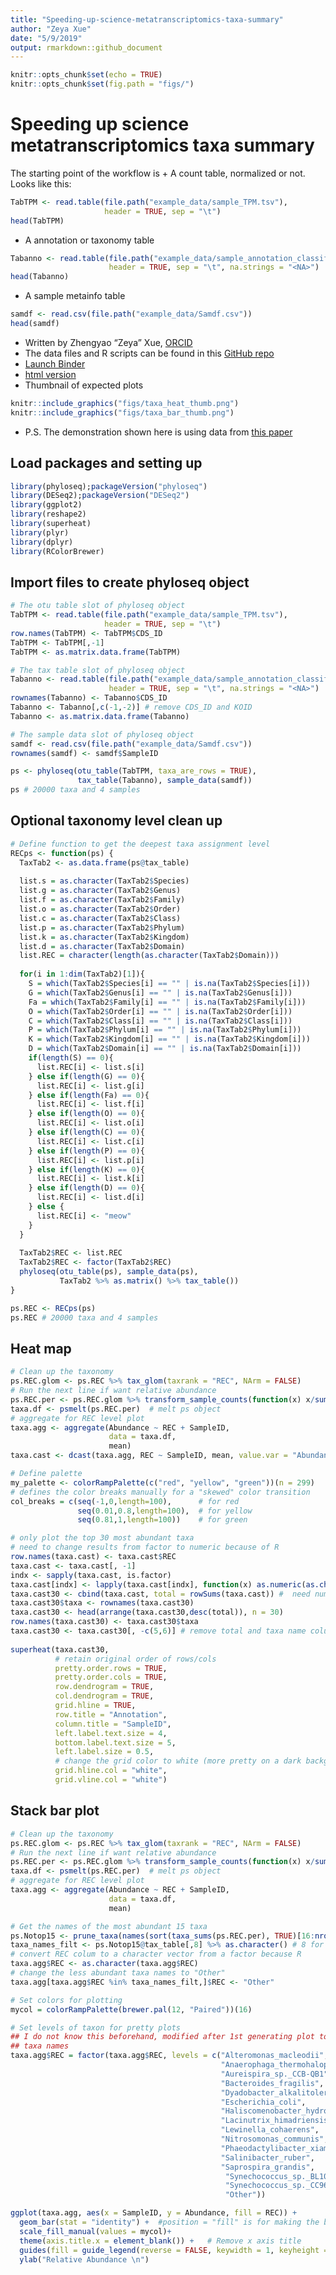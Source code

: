 ```yaml
---
title: "Speeding-up-science-metatranscriptomics-taxa-summary"
author: "Zeya Xue"
date: "5/9/2019"
output: rmarkdown::github_document
---
```


```r
knitr::opts_chunk$set(echo = TRUE)
knitr::opts_chunk$set(fig.path = "figs/")
```

#  Speeding up science metatranscriptomics taxa summary
The starting point of the workflow is 
  + A count table, normalized or not. Looks like this:
```r
TabTPM <- read.table(file.path("example_data/sample_TPM.tsv"),
                     header = TRUE, sep = "\t")
head(TabTPM)
```
  + A annotation or taxonomy table 
```r
Tabanno <- read.table(file.path("example_data/sample_annotation_classifications.tsv"),
                      header = TRUE, sep = "\t", na.strings = "<NA>")
head(Tabanno)
```
  + A sample metainfo table 
```r
samdf <- read.csv(file.path("example_data/Samdf.csv"))
head(samdf)
```


* Written by Zhengyao "Zeya" Xue, [ORCID](https://orcid.org/0000-0002-4930-8212) 
* The data files and R scripts can be found in this [GitHub repo](https://github.com/zeyaxue/speeding-up-science-binder)
* [Launch Binder](https://mybinder.org/v2/gh/zeyaxue/speeding-up-science-binder/master?urlpath=rstudio)
* [html version](https://github.com/zeyaxue/speeding-up-science-binder/blob/master/taxa-summary.md)
* Thumbnail of expected plots 

```r
knitr::include_graphics("figs/taxa_heat_thumb.png")
knitr::include_graphics("figs/taxa_bar_thumb.png")
```

 
* P.S. The demonstration shown here is using data from [this paper](https://aem.asm.org/content/84/1/e02026-17.short)


## Load packages and setting up
```r
library(phyloseq);packageVersion("phyloseq")
library(DESeq2);packageVersion("DESeq2")
library(ggplot2)
library(reshape2)
library(superheat)
library(plyr)
library(dplyr)
library(RColorBrewer)
```

## Import files to create phyloseq object
```r
# The otu table slot of phyloseq object 
TabTPM <- read.table(file.path("example_data/sample_TPM.tsv"),
                     header = TRUE, sep = "\t")
row.names(TabTPM) <- TabTPM$CDS_ID
TabTPM <- TabTPM[,-1]
TabTPM <- as.matrix.data.frame(TabTPM)

# The tax table slot of phyloseq object
Tabanno <- read.table(file.path("example_data/sample_annotation_classifications.tsv"),
                      header = TRUE, sep = "\t", na.strings = "<NA>")
rownames(Tabanno) <- Tabanno$CDS_ID
Tabanno <- Tabanno[,c(-1,-2)] # remove CDS_ID and KOID
Tabanno <- as.matrix.data.frame(Tabanno)

# The sample data slot of phyloseq object
samdf <- read.csv(file.path("example_data/Samdf.csv"))
rownames(samdf) <- samdf$SampleID

ps <- phyloseq(otu_table(TabTPM, taxa_are_rows = TRUE), 
               tax_table(Tabanno), sample_data(samdf))
ps # 20000 taxa and 4 samples
```

## Optional taxonomy level clean up
```r
# Define function to get the deepest taxa assignment level
RECps <- function(ps) {
  TaxTab2 <- as.data.frame(ps@tax_table)
  
  list.s = as.character(TaxTab2$Species)
  list.g = as.character(TaxTab2$Genus)
  list.f = as.character(TaxTab2$Family)
  list.o = as.character(TaxTab2$Order)
  list.c = as.character(TaxTab2$Class)
  list.p = as.character(TaxTab2$Phylum)
  list.k = as.character(TaxTab2$Kingdom)
  list.d = as.character(TaxTab2$Domain)
  list.REC = character(length(as.character(TaxTab2$Domain)))
  
  for(i in 1:dim(TaxTab2)[1]){
    S = which(TaxTab2$Species[i] == "" | is.na(TaxTab2$Species[i]))
    G = which(TaxTab2$Genus[i] == "" | is.na(TaxTab2$Genus[i]))
    Fa = which(TaxTab2$Family[i] == "" | is.na(TaxTab2$Family[i]))
    O = which(TaxTab2$Order[i] == "" | is.na(TaxTab2$Order[i]))
    C = which(TaxTab2$Class[i] == "" | is.na(TaxTab2$Class[i]))
    P = which(TaxTab2$Phylum[i] == "" | is.na(TaxTab2$Phylum[i]))
    K = which(TaxTab2$Kingdom[i] == "" | is.na(TaxTab2$Kingdom[i]))
    D = which(TaxTab2$Domain[i] == "" | is.na(TaxTab2$Domain[i]))
    if(length(S) == 0){
      list.REC[i] <- list.s[i]
    } else if(length(G) == 0){
      list.REC[i] <- list.g[i]
    } else if(length(Fa) == 0){
      list.REC[i] <- list.f[i]
    } else if(length(O) == 0){
      list.REC[i] <- list.o[i]
    } else if(length(C) == 0){
      list.REC[i] <- list.c[i]
    } else if(length(P) == 0){
      list.REC[i] <- list.p[i]
    } else if(length(K) == 0){
      list.REC[i] <- list.k[i]
    } else if(length(D) == 0){
      list.REC[i] <- list.d[i]
    } else {
      list.REC[i] <- "meow"
    }
  }
  
  TaxTab2$REC <- list.REC
  TaxTab2$REC <- factor(TaxTab2$REC)
  phyloseq(otu_table(ps), sample_data(ps),
           TaxTab2 %>% as.matrix() %>% tax_table())
}

ps.REC <- RECps(ps)
ps.REC # 20000 taxa and 4 samples 
```


## Heat map 
```r
# Clean up the taxonomy 
ps.REC.glom <- ps.REC %>% tax_glom(taxrank = "REC", NArm = FALSE)
# Run the next line if want relative abundance 
ps.REC.per <- ps.REC.glom %>% transform_sample_counts(function(x) x/sum(x) )  
taxa.df <- psmelt(ps.REC.per)  # melt ps object 
# aggregate for REC level plot
taxa.agg <- aggregate(Abundance ~ REC + SampleID,
                      data = taxa.df,
                      mean)
taxa.cast <- dcast(taxa.agg, REC ~ SampleID, mean, value.var = "Abundance")

# Define palette 
my_palette <- colorRampPalette(c("red", "yellow", "green"))(n = 299)
# defines the color breaks manually for a "skewed" color transition
col_breaks = c(seq(-1,0,length=100),      # for red
               seq(0.01,0.8,length=100),  # for yellow
               seq(0.81,1,length=100))    # for green

# only plot the top 30 most abundant taxa 
# need to change results from factor to numeric because of R
row.names(taxa.cast) <- taxa.cast$REC
taxa.cast <- taxa.cast[, -1]
indx <- sapply(taxa.cast, is.factor)
taxa.cast[indx] <- lapply(taxa.cast[indx], function(x) as.numeric(as.character(x))) 
taxa.cast30 <- cbind(taxa.cast, total = rowSums(taxa.cast)) #  need numeric values
taxa.cast30$taxa <- rownames(taxa.cast30)
taxa.cast30 <- head(arrange(taxa.cast30,desc(total)), n = 30)
row.names(taxa.cast30) <- taxa.cast30$taxa
taxa.cast30 <- taxa.cast30[, -c(5,6)] # remove total and taxa name colums
  
superheat(taxa.cast30,
          # retain original order of rows/cols
          pretty.order.rows = TRUE,
          pretty.order.cols = TRUE,
          row.dendrogram = TRUE,
          col.dendrogram = TRUE,
          grid.hline = TRUE,
          row.title = "Annotation",
          column.title = "SampleID",
          left.label.text.size = 4,
          bottom.label.text.size = 5,
          left.label.size = 0.5,
          # change the grid color to white (more pretty on a dark background)
          grid.hline.col = "white",
          grid.vline.col = "white") 

```


## Stack bar plot 
```r
# Clean up the taxonomy 
ps.REC.glom <- ps.REC %>% tax_glom(taxrank = "REC", NArm = FALSE)
# Run the next line if want relative abundance 
ps.REC.per <- ps.REC.glom %>% transform_sample_counts(function(x) x/sum(x) )  
taxa.df <- psmelt(ps.REC.per)  # melt ps object 
# aggregate for REC level plot
taxa.agg <- aggregate(Abundance ~ REC + SampleID,
                      data = taxa.df,
                      mean)

# Get the names of the most abundant 15 taxa 
ps.Notop15 <- prune_taxa(names(sort(taxa_sums(ps.REC.per), TRUE)[16:nrow(ps.REC.per@tax_table)]), ps.REC.per)
taxa_names_filt <- ps.Notop15@tax_table[,8] %>% as.character() # 8 for REC level 
# convert REC colum to a character vector from a factor because R
taxa.agg$REC <- as.character(taxa.agg$REC)
# change the less abundant taxa names to "Other"
taxa.agg[taxa.agg$REC %in% taxa_names_filt,]$REC <- "Other"

# Set colors for plotting
mycol = colorRampPalette(brewer.pal(12, "Paired"))(16)

# Set levels of taxon for pretty plots 
## I do not know this beforehand, modified after 1st generating plot to know the 
## taxa names
taxa.agg$REC = factor(taxa.agg$REC, levels = c("Alteromonas_macleodii",
                                               "Anaerophaga_thermohalophila",
                                               "Aureispira_sp._CCB-QB1",
                                               "Bacteroides_fragilis",
                                               "Dyadobacter_alkalitolerans",
                                               "Escherichia_coli",
                                               "Haliscomenobacter_hydrossis",
                                               "Lacinutrix_himadriensis",
                                               "Lewinella_cohaerens",
                                               "Nitrosomonas_communis",
                                               "Phaeodactylibacter_xiamenensis",
                                               "Salinibacter_ruber",
                                               "Saprospira_grandis",
                                                "Synechococcus_sp._BL107",
                                                "Synechococcus_sp._CC9605",
                                                "Other"))

ggplot(taxa.agg, aes(x = SampleID, y = Abundance, fill = REC)) + 
  geom_bar(stat = "identity") +  #position = "fill" is for making the bar 100% 
  scale_fill_manual(values = mycol)+
  theme(axis.title.x = element_blank()) +   # Remove x axis title
  guides(fill = guide_legend(reverse = FALSE, keywidth = 1, keyheight = 1)) +
  ylab("Relative Abundance \n")

```


